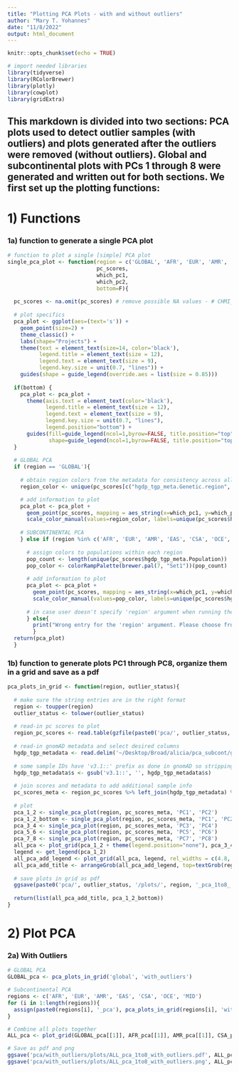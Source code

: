 ```yaml
---
title: "Plotting PCA Plots - with and without outliers"
author: "Mary T. Yohannes"
date: "11/8/2022"
output: html_document
---
```


```r
knitr::opts_chunk$set(echo = TRUE)

# import needed libraries 
library(tidyverse)
library(RColorBrewer)
library(plotly)
library(cowplot)
library(gridExtra)
```

## This markdown is divided into two sections: PCA plots used to detect outlier samples (with outliers) and plots generated after the outliers were removed (without outliers). Global and subcontinental plots with PCs 1 through 8 were generated and written out for both sections. We first set up the plotting functions: 

# 1) Functions 
### 1a) function to generate a single PCA plot 
```r
# function to plot a single [simple] PCA plot
single_pca_plot <- function(region = c('GLOBAL', 'AFR', 'EUR', 'AMR', 'EAS', 'CSA', 'OCE', 'MID'),
                            pc_scores, 
                            which_pc1, 
                            which_pc2, 
                            bottom=F){
  
  pc_scores <- na.omit(pc_scores) # remove possible NA values - # CHMI_CHMI3_WGS2 has no info in metadata
  
  # plot specifics 
  pca_plot <- ggplot(aes=(text='s')) +
    geom_point(size=2) +
    theme_classic() +
    labs(shape="Projects") +
    theme(text = element_text(size=14, color='black'),
          legend.title = element_text(size = 12),
          legend.text = element_text(size = 9),
          legend.key.size = unit(0.7, "lines")) +
    guides(shape = guide_legend(override.aes = list(size = 0.85)))
  
  if(bottom) {
    pca_plot <- pca_plot +
      theme(axis.text = element_text(color='black'),
            legend.title = element_text(size = 12),
            legend.text = element_text(size = 9),
            legend.key.size = unit(0.7, "lines"),
            legend.position="bottom") +
      guides(fill=guide_legend(ncol=1,byrow=FALSE, title.position="top"),
             shape=guide_legend(ncol=1,byrow=FALSE, title.position="top"))
  }
  
  # GLOBAL PCA
  if (region == 'GLOBAL'){
    
    # obtain region colors from the metadata for consistency across all plots
    region_color <- unique(pc_scores[c("hgdp_tgp_meta.Genetic.region", "hgdp_tgp_meta.Continent.colors")]) %>% pull(hgdp_tgp_meta.Continent.colors, hgdp_tgp_meta.Genetic.region)

    # add information to plot
    pca_plot <- pca_plot +
      geom_point(pc_scores, mapping = aes_string(x=which_pc1, y=which_pc2, color='hgdp_tgp_meta.Genetic.region', shape='project_meta.title')) + 
      scale_color_manual(values=region_color, labels=unique(pc_scores$hgdp_tgp_meta.Genetic.region), name='Regions') 
    
    # SUBCONTINENTAL PCA
    } else if (region %in% c('AFR', 'EUR', 'AMR', 'EAS', 'CSA', 'OCE', 'MID')) {
      
      # assign colors to populations within each region  
      pop_count <- length(unique(pc_scores$hgdp_tgp_meta.Population))
      pop_color <- colorRampPalette(brewer.pal(7, "Set1"))(pop_count)
      
      # add information to plot
      pca_plot <- pca_plot +
        geom_point(pc_scores, mapping = aes_string(x=which_pc1, y=which_pc2, color='hgdp_tgp_meta.Population', shape='project_meta.title')) + 
        scale_color_manual(values=pop_color, labels=unique(pc_scores$hgdp_tgp_meta.Population), name='Populations') 
        
      # in case user doesn't specify 'region' argument when running the function  
      } else{
        print("Wrong entry for the 'region' argument. Please choose from the following options: 'GLOBAL', 'AFR', 'EUR', 'AMR', 'EAS', 'CSA', 'OCE', or 'MID'")
        }
  return(pca_plot)
  }
```


### 1b) function to generate plots PC1 through PC8, organize them in a grid and save as a pdf  
```r
pca_plots_in_grid <- function(region, outlier_status){
  
  # make sure the string entries are in the right format
  region <- toupper(region)
  outlier_status <- tolower(outlier_status)
  
  # read-in pc scores to plot 
  region_pc_scores <- read.table(gzfile(paste0('pca/', outlier_status, '/scores/', region, '_scores_', outlier_status, '.txt.bgz')), header=T)
  
  # read-in gnomAD metadata and select desired columns 
  hgdp_tgp_metadata <- read.delim('~/Desktop/Broad/alicia/pca_subcont/gnomad_meta_v1.tsv', header=T, sep='\t') %>% select(s, project_meta.title, starts_with('hgdp_tgp_meta')) 
  
  # some sample IDs have 'v3.1::' prefix as done in gnomAD so stripping that in order to match correctly with the pc score files 
  hgdp_tgp_metadata$s <- gsub('v3.1::', '', hgdp_tgp_metadata$s)
  
  # join scores and metadata to add additional sample info
  pc_scores_meta <- region_pc_scores %>% left_join(hgdp_tgp_metadata) %>% arrange(hgdp_tgp_meta.Population)
  
  # plot 
  pca_1_2 <- single_pca_plot(region, pc_scores_meta, 'PC1', 'PC2')
  pca_1_2_bottom <- single_pca_plot(region, pc_scores_meta, 'PC1', 'PC2', TRUE) 
  pca_3_4 <- single_pca_plot(region, pc_scores_meta, 'PC3', 'PC4')
  pca_5_6 <- single_pca_plot(region, pc_scores_meta, 'PC5', 'PC6')
  pca_7_8 <- single_pca_plot(region, pc_scores_meta, 'PC7', 'PC8')
  all_pca <- plot_grid(pca_1_2 + theme(legend.position="none"), pca_3_4 + theme(legend.position="none"), pca_5_6 + theme(legend.position="none"), pca_7_8 + theme(legend.position="none"), nrow=1) # put all 4 plots together 
  legend <- get_legend(pca_1_2)
  all_pca_add_legend <- plot_grid(all_pca, legend, rel_widths = c(4.8, 1)) # add legend
  all_pca_add_title <- arrangeGrob(all_pca_add_legend, top=textGrob(region, x = 0, hjust = 0)) # add title 
  
  # save plots in grid as pdf 
  ggsave(paste0('pca/', outlier_status, '/plots/', region, '_pca_1to8_', outlier_status, '.pdf'), all_pca_add_title, width=15, height=4)
  
  return(list(all_pca_add_title, pca_1_2_bottom))
}
```


# 2) Plot PCA
### 2a) With Outliers  
```r
# GLOBAL PCA 
GLOBAL_pca <- pca_plots_in_grid('global', 'with_outliers')

# Subcontinental PCA
regions <- c('AFR', 'EUR', 'AMR', 'EAS', 'CSA', 'OCE', 'MID')
for (i in 1:length(regions)){
  assign(paste0(regions[i], '_pca'), pca_plots_in_grid(regions[i], 'with_outliers'))
}

# Combine all plots together 
ALL_pca <- plot_grid(GLOBAL_pca[[1]], AFR_pca[[1]], AMR_pca[[1]], CSA_pca[[1]], EAS_pca[[1]], EUR_pca[[1]], MID_pca[[1]], OCE_pca[[1]], ncol=1, align='v')

# Save as pdf and png
ggsave('pca/with_outliers/plots/ALL_pca_1to8_with_outliers.pdf', ALL_pca, width=15, height=28)
ggsave('pca/with_outliers/plots/ALL_pca_1to8_with_outliers.png', ALL_pca, width=15, height=28)
```